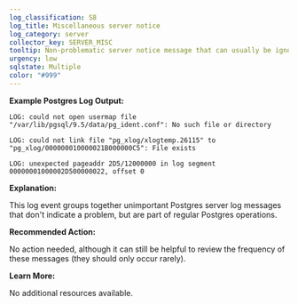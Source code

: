 ```yaml
---
log_classification: S8
log_title: Miscellaneous server notice
log_category: server
collector_key: SERVER_MISC
tooltip: Non-problematic server notice message that can usually be ignored
urgency: low
sqlstate: Multiple
color: "#999"
---
```


**Example Postgres Log Output:**

```
LOG: could not open usermap file "/var/lib/pgsql/9.5/data/pg_ident.conf": No such file or directory
```

```
LOG: could not link file "pg_xlog/xlogtemp.26115" to "pg_xlog/000000010000021B000000C5": File exists
```

```
LOG: unexpected pageaddr 2D5/12000000 in log segment 00000001000002D500000022, offset 0
```

**Explanation:**

This log event groups together unimportant Postgres server log messages that don't indicate a problem, but
are part of regular Postgres operations.

**Recommended Action:**

No action needed, although it can still be helpful to review the frequency of these messages (they should only occur rarely).

**Learn More:**

No additional resources available.
